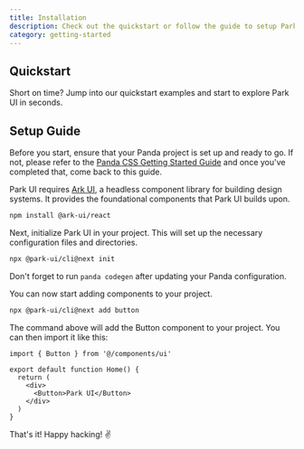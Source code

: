 ```yaml
---
title: Installation
description: Check out the quickstart or follow the guide to setup Park UI in your project.
category: getting-started
---
```


## Quickstart

Short on time? Jump into our quickstart examples and start to explore Park UI in seconds.

<QuickstartGuide />

## Setup Guide

<Steps>
<Step title="Prerequisite" number="1">

Before you start, ensure that your Panda project is set up and ready to go. 
If not, please refer to the [Panda CSS Getting Started Guide](https://panda-css.com/docs/overview/getting-started) and once you've completed that, come back to this guide.

</Step>
<Step title="Install Dependencies" number="2">

Park UI requires [Ark UI](https://ark-ui.com), a headless component library for building design systems.
It provides the foundational components that Park UI builds upon.

```bash multi
npm install @ark-ui/react
```

</Step>
<Step number="3" title="Initialize Park UI">

Next, initialize Park UI in your project. This will set up the necessary configuration files and directories.


```bash
npx @park-ui/cli@next init
```

Don't forget to run `panda codegen` after updating your Panda configuration.

</Step>

<Step number="4" title="Add components">

You can now start adding components to your project.

```bash
npx @park-ui/cli@next add button
```

The command above will add the Button component to your project. You can then import it like this:

```tsx
import { Button } from '@/components/ui'

export default function Home() {
  return (
    <div>
      <Button>Park UI</Button>
    </div>
  )
}
```

That's it! Happy hacking! ✌️
</Step>
</Steps>
